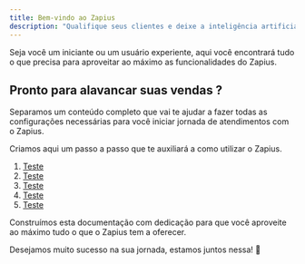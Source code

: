 ```yaml
---
title: Bem-vindo ao Zapius
description: "Qualifique seus clientes e deixe a inteligência artificial cuidar do seu atendimento."
---
```


Seja você um iniciante ou um usuário experiente, aqui você encontrará tudo o que precisa para aproveitar ao máximo as funcionalidades do Zapius.

## Pronto para alavancar suas vendas ?
Separamos um conteúdo completo que vai te ajudar a fazer todas as configurações necessárias para você iniciar jornada de atendimentos com o Zapius. 

Criamos aqui um passo a passo que te auxiliará a como utilizar o Zapius. 

1. [Teste](/teste)
2. [Teste](/teste)
3. [Teste](/teste)
4. [Teste](/teste)
5. [Teste](/teste)

Construímos esta documentação com dedicação para que você aproveite ao máximo tudo o que o Zapius tem a oferecer. 

Desejamos muito sucesso na sua jornada, estamos juntos nessa! 🚀